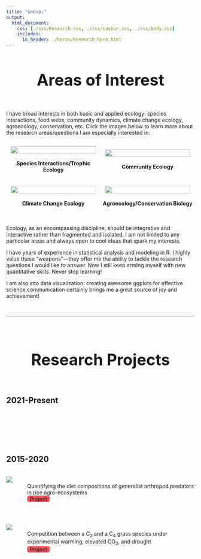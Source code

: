 ```yaml
---
title: "&nbsp;"
output:
  html_document:
    css: [./css/Research.css, ./css/navbar.css, ./css/body.css]
    includes:
      in_header: ./heros/Research_hero.html
---
```


<style>
.External_link{
  border-radius: 5px;
  border: none;
  text-align: center;
  text-decoration: none;
  display: inline-block;
  width: 60px;
  background-color: #EF525B;
}

h1 {text-align: center !important; 
   font-weight: bold !important; 
   font-size: 42px !important}
   
:target {
    display: block;    
    position: relative;     
    top: -150px;
    visibility: hidden;
}

li { list-style: disc; }

li li {
  list-style: none; /* Remove default bullets */
}

li li::before {
  content: "-"; 
  font-weight: bold; /* If you want it to be bold */
  display: inline-block; 
  width: 1em; 
  margin-left: -1em; 
}
</style> 

# Areas of Interest
<div style="height: 1em;"></div>

I have broad interests in both basic and applied ecology: species interactions, food webs, community dynamics, climate change ecology, agroecology, conservation, etc. Click the images below to learn more about the research areas/questions I am especially interested in:

<div style="height: 1em;"></div>

<div style="display: flex; margin: auto;">

<div style="width: 50%; margin: auto; text-align: center;">
<a href="./Research Interests/Species_interactions_trophic_ecology.html" target="_blank"><img src="./Research Interests/Species_interactions_trophic_ecology.JPG" style="width: 95%; height: auto; border-radius: 3px;"></a>
<div style="height: 0.25em;"></div>
__Species Interactions/Trophic Ecology__
</div>

<div style="width: 50%; margin: auto; text-align: center;">
<a href="./Research Interests/Community_ecology.html" target="_blank"><img src="./Research Interests/Community_ecology.JPG" style="width: 95%; height: auto; border-radius: 3px;"></a>
<div style="height: 0.25em;"></div>
__Community Ecology__
</div>

</div>

<div style="height: 1.5em;"></div>

<div style="display: flex; margin: auto;">

<div style="width: 50%; margin: auto; text-align: center;">
<a href="./Research Interests/Climate_change_ecology.html" target="_blank"><img src="./Research Interests/Climate_change_ecology.JPG" style="width: 95%; height: auto; border-radius: 3px;"></a>
<div style="height: 0.25em;"></div>
__Climate Change Ecology__
</div>

<div style="width: 50%; margin: auto; text-align: center;">
<a href="./Research Interests/Agroecology_conservation_biology.html" target="_blank"><img src="./Research Interests/Agroecology_conservation_biology.JPG" style="width: 95%; height: auto; border-radius: 3px;"></a>
<div style="height: 0.25em;"></div>
__Agroecology/Conservation Biology__
</div>

</div>

<div style="height: 1.5em;"></div>

Ecology, as an encompassing discipline, should be integrative and interactive rather than fragmented and isolated. I am not limited to any particular areas and always open to cool ideas that spark my interests.

I have years of experience in statistical analysis and modeling in R. I highly value these "weapons"—they offer me the ability to tackle the research questions I would like to answer. Now I still keep arming myself with new quantitative skills. Never stop learning!

I am also into data visualization: creating awesome ggplots for effective science communication certainly brings me a great source of joy and achievement!

<!-- To put it in a broad context, I would like to adopt **multiple approaches** (observational, experimental, and modeling) to examine how **multiple drivers** (abotic and biotic) affect **multi-trophic interactions** (primary producer, herbivore, predator, parasitoid, detritivore, and decomposer), and how these effects may scale up to influence the properties at **multiple biological levels of organization** (individual, population, community, and ecosystem) and over **multiple temporal and spatial scales** (organismal, ecological, and evolutionary; local, regional, geographical, and global). -->

<br>
<hr>
<br>

# Research Projects
<div style="height: 1em;"></div>

## 2021-Present
<!-- Earthworm stable isotope niche -->
<!-- Pest consumption by GAPs -->
<br>
<br>
<br>
<br>
<br>

## 2015-2020
<br>
<div style="display: flex;">
<img src="./Research Projects/2015-2020/Rice.JPG" style="max-width: 200px; max-height: 150px; width:auto; height:auto">
<div style="padding-left: 40px; padding-top: 0.2em;">
Quantifying the diet compositions of generalist arthropod predators in rice agro-ecosystems <br>
<a class="External_link btn btn-primary btn-outline btn-xs" href="./Research Projects/2015-2020/Rice.html" target="_blank">Project</a>
</div>
</div>

<br>

<div style="display: flex;">
<img src="./Research Projects/2015-2020/Grass.JPG" style="max-width: 200px; max-height: 150px; width:auto; height:auto">
<div style="padding-left: 40px; padding-top: 0.2em;">
Competition between a C~3~ and a C~4~ grass species under experimental warming, elevated CO~2~, and drought <br>
<a class="External_link btn btn-primary btn-outline btn-xs" href="./Research Projects/2015-2020/Grass.html" target="_blank">Project</a>
</div>
</div>


